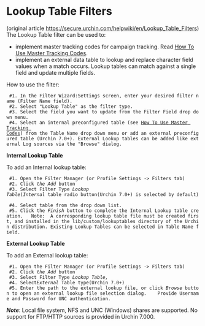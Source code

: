 = Lookup Table Filters =
 
(original article [[https://secure.urchin.com/helpwiki/en/Lookup_Table_Filters]])   
The Lookup Table filter can be used to: 

    
*  implement master tracking codes for campaign tracking. Read [[How To Use Master Tracking Codes]].
* implement an external data table to lookup and replace character field values when a match occurs. Lookup tables can match against a single field and update multiple fields.
    
How to use the filter: 

    
  #1. In the Filter Wizard:Settings screen, enter your desired filter name (Filter Name field).
  #2. Select "Lookup Table" as the filter type.
  #3. Select the field you want to update from the Filter Field drop down menu.
  #4. Select an internal preconfigured table (see [[How To Use Master Tracking Codes]]) from the Table Name drop down menu or add an external preconfigured table (Urchin 7.0+). External Lookup tables can be added like external Log sources via the "Browse" dialog. 


'''Internal Lookup Table'''   

To add an Internal lookup table:
  #1. Open the Filter Manager (or Profile Settings -> Filters tab)
  #2. Click ''the Add'' button
  #3. Select Filter Type ''Lookup Table ''(''Internal'' table radio button(Urchin 7.0+) is selected by default) 
  #4. Select table from the drop down list.    
  #5. Click the ''Finish'' button to complete the Internal Lookup table creation.   Note:  A corresponding lookup table file must be created first, and installed in the lib/custom/lookuptables directory of the Urchin distribution. Existing Lookup Tables can be selected in Table Name field.  

'''External''' '''Lookup Table'''   

To add an External lookup table:
  #1. Open the Filter Manager (or Profile Settings -> Filters tab)
  #2. Click ''the Add'' button 
  #3. Select Filter Type ''Lookup Table, ''
  #4. Select'' External'' Table type(Urchin 7.0+) 
  #5. Enter the path to the external lookup file, or click ''Browse'' button to open an external lookup file selection dialog.    Provide Username and Password for UNC authentication.      

'''''Note''''': Local file system, NFS and UNC (Windows) shares are supported. No support for FTP/HTTP sources is provided in Urchin 7.000.            